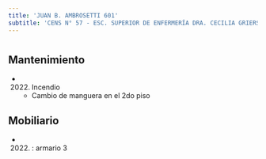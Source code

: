 ```yaml
---
title: 'JUAN B. AMBROSETTI 601'
subtitle: 'CENS N° 57 - ESC. SUPERIOR DE ENFERMERÍA DRA. CECILIA GRIERSON SEDE'
---
```


#


## Mantenimiento

*  (2022) Incendio 
    + Cambio de manguera en el 2do piso


## Mobiliario

*  (2022) : armario 3 






